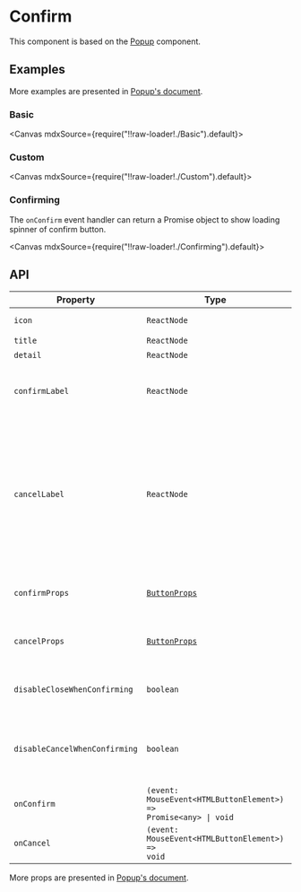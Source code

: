 
<Meta title="Overlays/Confirm" />

# Confirm

This component is based on the [Popup](?path=/story/overlays-popup--page) component.

## Examples

More examples are presented in [Popup's document](?path=/story/overlays-popup--page).

### Basic

<Canvas mdxSource={require("!!raw-loader!./Basic").default}>
  <Story id="examples-confirm--basic" />
</Canvas>

### Custom

<Canvas mdxSource={require("!!raw-loader!./Custom").default}>
  <Story id="examples-confirm--custom" />
</Canvas>

### Confirming

The `onConfirm` event handler can return a Promise object to show loading spinner of confirm button.

<Canvas mdxSource={require("!!raw-loader!./Confirming").default}>
  <Story id="examples-confirm--confirming" />
</Canvas>

## API

| Property                      | Type                                                                          | Description                                                                                                                  |
| ----------------------------- | ----------------------------------------------------------------------------- | ---------------------------------------------------------------------------------------------------------------------------- |
| `icon`                        | `ReactNode`                                                                   | Custom icon                                                                                                                  |
| `title`                       | `ReactNode`                                                                   | Title                                                                                                                        |
| `detail`                      | `ReactNode`                                                                   | Detail                                                                                                                       |
| `confirmLabel`                | `ReactNode`                                                                   | Confirm button label, default is `"Confirm"`                                                                                 |
| `cancelLabel`                 | `ReactNode`                                                                   | Cancel button label, default is `"Cancel"`. Cancel button will hide when this prop is not renderable (ie. `null` or `false`) |
| `confirmProps`                | [`ButtonProps`](?path=/story/general-button--page#api)                        | Custom confirm button props                                                                                                  |
| `cancelProps`                 | [`ButtonProps`](?path=/story/general-button--page#api)                        | Custom cancel button props                                                                                                   |
| `disableCloseWhenConfirming`  | `boolean`                                                                     | Disable close event when confirming                                                                                          |
| `disableCancelWhenConfirming` | `boolean`                                                                     | Disable click event of cancel button when confirming                                                                         |
| `onConfirm`                   | <code>(event: MouseEvent<HTMLButtonElement\>) => Promise<any\> \| void</code> | Confirm button click event                                                                                                   |
| `onCancel`                    | <code>(event: MouseEvent<HTMLButtonElement\>) => void</code>                  | Cancel button click event                                                                                                    |

More props are presented in [Popup's document](?path=/story/overlays-popup--page#api).
